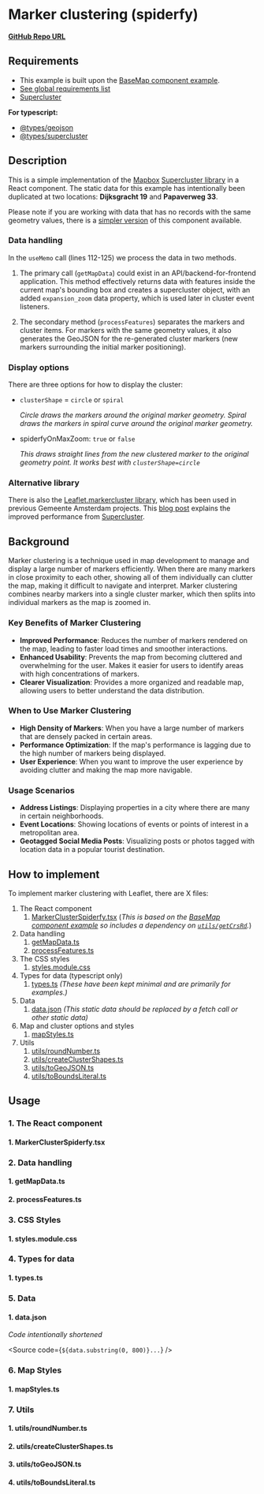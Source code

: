 
<Meta of={MarkerClusterSpiderfyStories} />

# Marker clustering (spiderfy)

**[GitHub Repo URL](https://github.com/Amsterdam/ee-react-map-demos/tree/main/src/pages/MarkerCluster)**

## Requirements

- This example is built upon the [BaseMap component example](../?path=/docs/react-baselayer--docs).
- [See global requirements list](../?path=/docs/global-requirements--docs)
- [Supercluster](https://www.npmjs.com/package/supercluster)

**For typescript:**

- [@types/geojson](https://www.npmjs.com/package/@types/geojson)
- [@types/supercluster](https://www.npmjs.com/package/@types/supercluster)

## Description

This is a simple implementation of the [Mapbox](https://www.mapbox.com/) [Supercluster library](https://github.com/mapbox/supercluster) in a React component. The static data for this example has intentionally been duplicated at two locations: **Dijksgracht 19** and **Papaverweg 33**.

Please note if you are working with data that has no records with the same geometry values, there is a [simpler version](../?path=/story/react-markercluster--default) of this component available.

### Data handling

In the `useMemo` call (lines 112-125) we process the data in two methods.

1. The primary call (`getMapData`) could exist in an API/backend-for-frontend application. This method effectively returns data with features inside the current map's bounding box and creates a supercluster object, with an added `expansion_zoom` data property, which is used later in cluster event listeners.

2. The secondary method (`processFeatures`) separates the markers and cluster items. For markers with the same geometry values, it also generates the GeoJSON for the re-generated cluster markers (new markers surrounding the initial marker positioning).

### Display options

There are three options for how to display the cluster:
- `clusterShape` = `circle` or `spiral`

    *Circle draws the markers around the original marker geometry. Spiral draws the markers in spiral curve around the original marker geometry.*

- spiderfyOnMaxZoom: `true` or `false`

    *This draws straight lines from the new clustered marker to the original geometry point. It works best with `clusterShape=circle`*

### Alternative library

There is also the [Leaflet.markercluster library](https://github.com/Leaflet/Leaflet.markercluster), which has been used in previous Gemeente Amsterdam projects. This [blog post](https://blog.mapbox.com/clustering-millions-of-points-on-a-map-with-supercluster-272046ec5c97) explains the improved performance from [Supercluster](https://github.com/mapbox/supercluster).

## Background

Marker clustering is a technique used in map development to manage and display a large number of markers efficiently. When there are many markers in close proximity to each other, showing all of them individually can clutter the map, making it difficult to navigate and interpret. Marker clustering combines nearby markers into a single cluster marker, which then splits into individual markers as the map is zoomed in.

### Key Benefits of Marker Clustering

- **Improved Performance**: Reduces the number of markers rendered on the map, leading to faster load times and smoother interactions.
- **Enhanced Usability**: Prevents the map from becoming cluttered and overwhelming for the user.
Makes it easier for users to identify areas with high concentrations of markers.
- **Clearer Visualization**: Provides a more organized and readable map, allowing users to better understand the data distribution.

### When to Use Marker Clustering

- **High Density of Markers**: When you have a large number of markers that are densely packed in certain areas.
- **Performance Optimization**: If the map's performance is lagging due to the high number of markers being displayed.
- **User Experience**: When you want to improve the user experience by avoiding clutter and making the map more navigable.

### Usage Scenarios

- **Address Listings**: Displaying properties in a city where there are many in certain neighborhoods.
- **Event Locations**: Showing locations of events or points of interest in a metropolitan area.
- **Geotagged Social Media Posts**: Visualizing posts or photos tagged with location data in a popular tourist destination.

## How to implement

To implement marker clustering with Leaflet, there are X files:

1. The React component
    1. [MarkerClusterSpiderfy.tsx](#1-markerclusterspidertsx) (*This is based on the [BaseMap component example](../?path=/docs/react-baselayer--docs) so includes a dependency on [`utils/getCrsRd`](../?path=/docs/react-baselayer--docs#1-getcrsrdts).*)
2. Data handling
    1. [getMapData.ts](#1-getmapdatats)
    2. [processFeatures.ts](#2-processfeaturests)
3. The CSS styles
    1. [styles.module.css](#1-stylesmodulecss)
4. Types for data (typescript only)
    1. [types.ts](#1-typests) *(These have been kept minimal and are primarily for examples.)*
5. Data
    1. [data.json](#1-datajson) *(This static data should be replaced by a fetch call or other static data)*
6. Map and cluster options and styles
    1. [mapStyles.ts](#1-mapstylests)
7. Utils
    1. [utils/roundNumber.ts](#1-utilsroundnumberts)
    2. [utils/createClusterShapes.ts](#2-utilscreateclustershapests)
    3. [utils/toGeoJSON.ts](#3-utilstogeojsonts)
    4. [utils/toBoundsLiteral.ts](#4-utilstoboundsliteralts)

## Usage

### 1. The React component

#### 1. MarkerClusterSpiderfy.tsx

<Source code={MarkerClusterSpiderfy} />

### 2. Data handling

#### 1. getMapData.ts

<Source code={getMapData} />

#### 2. processFeatures.ts

<Source code={processFeatures} />

### 3. CSS Styles

#### 1. styles.module.css

<Source code={styles} />

### 4. Types for data

#### 1. types.ts

<Source code={types} />

### 5. Data

#### 1. data.json

*Code intentionally shortened*

<Source code={`${data.substring(0, 800)}...`} />

### 6. Map Styles

#### 1. mapStyles.ts

<Source code={mapStyles} />

### 7. Utils

#### 1. utils/roundNumber.ts

<Source code={roundNumber} />

#### 2. utils/createClusterShapes.ts

<Source code={createClusterShapes} />

#### 3. utils/toGeoJSON.ts

<Source code={toGeoJSON} />

#### 4. utils/toBoundsLiteral.ts

<Source code={toBoundsLiteral} />
